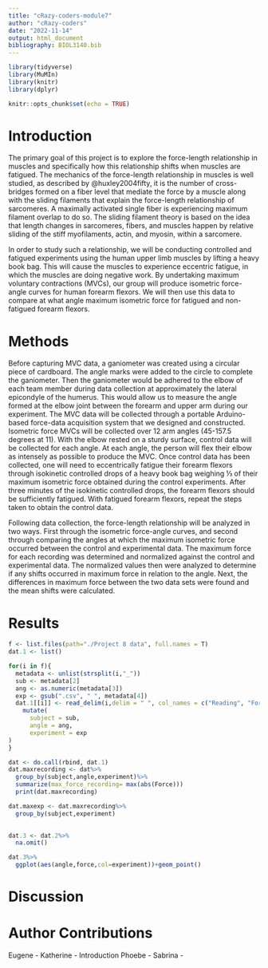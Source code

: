 ```yaml
---
title: "cRazy-coders-module7"
author: "cRazy-coders"
date: "2022-11-14"
output: html_document
bibliography: BIOL3140.bib
---
```


```r
library(tidyverse)
library(MuMIn)
library(knitr)
library(dplyr)
```

```r
knitr::opts_chunk$set(echo = TRUE)
```

# Introduction
The primary goal of this project is to explore the force-length relationship in muscles and specifically how this relationship shifts when muscles are fatigued. The mechanics of the force-length relationship in muscles is well studied, as described by @huxley2004fifty, it is the number of cross-bridges formed on a fiber level that mediate the force by a muscle along with the sliding filaments that explain the force-length relationship of sarcomeres. A maximally activated single fiber is experiencing maximum filament overlap to do so. The sliding filament theory is based on the idea that length changes in sarcomeres, fibers, and muscles happen by relative sliding of the stiff myofilaments, actin, and myosin, within a sarcomere.
 
In order to study such a relationship, we will be conducting controlled and fatigued experiments using the human upper limb muscles by lifting a heavy book bag. This will cause the muscles to experience eccentric fatigue, in which the muscles are doing negative work. By undertaking maximum voluntary contractions (MVCs), our group will produce isometric force-angle curves for human forearm flexors. We will then use this data to compare at what angle maximum isometric force for fatigued and non-fatigued forearm flexors. 

# Methods
Before capturing MVC data, a ganiometer was created using a circular piece of cardboard. The angle marks were added to the circle to complete the ganiometer. Then the ganiometer would be adhered to the elbow of each team member during data collection at approximately the lateral epicondyle of the humerus. This would allow us to measure the angle formed at the elbow joint between the forearm and upper arm during our experiment. The MVC data will be collected through a portable Arduino-based force-data acquisition system that we designed and constructed. Isometric force MVCs will be collected over 12 arm angles (45-157.5 degrees at 11). With the elbow rested on a sturdy surface, control data will be collected for each angle. At each angle, the person will flex their elbow as intensely as possible to produce the MVC. Once control data has been collected, one will need to eccentrically fatigue their forearm flexors through isokinetic controlled drops of a heavy book bag weighing ⅓ of their maximum isometric force obtained during the control experiments. After three minutes of the isokinetic controlled drops, the forearm flexors should be sufficiently fatigued. With fatigued forearm flexors, repeat the steps taken to obtain the control data. 

Following data collection, the force-length relationship will be analyzed in two ways. First through the isometric force-angle curves, and second through comparing the angles at which the maximum isometric force occurred between the control and experimental data. The maximum force for each recording was determined and normalized against the control and experimental data. The normalized values then were analyzed to determine if any shifts occurred in maximum force in relation to the angle. Next, the differences in maximum force between the two data sets were found and the mean shifts were calculated. 


# Results
```r
f <- list.files(path="./Project 8 data", full.names = T)
dat.1 <- list()

for(i in f){
  metadata <- unlist(strsplit(i,"_"))
  sub <- metadata[2]
  ang <- as.numeric(metadata[3])
  exp <- gsub(".csv", " ", metadata[4])
  dat.1[[i]] <- read_delim(i,delim = " ", col_names = c("Reading", "Force", "Unit"))%>%
    mutate(
      subject = sub,
      angle = ang,
      experiment = exp
)
}

dat <- do.call(rbind, dat.1)
dat.maxrecording <- dat%>%
  group_by(subject,angle,experiment)%>%
  summarize(max_force_recording= max(abs(Force)))
  print(dat.maxrecording)

dat.maxexp <- dat.maxrecording%>%
  group_by(subject,experiment)
  
```

```r
dat.3 <- dat.2%>%
  na.omit()

dat.3%>%
  ggplot(aes(angle,force,col=experiment))+geom_point()
```

# Discussion

# Author Contributions
Eugene - 
Katherine - Introduction
Phoebe - 
Sabrina -

